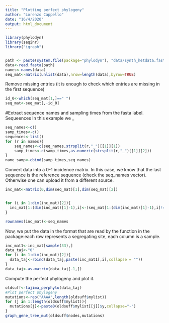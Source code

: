```yaml
---
title: "Plotting perfect phylogeny"
author: "Lorenzo Cappello"
date: "16/4/2020"
output: html_document
---
```




```r
library(phylodyn)
library(seqinr)
library("igraph")


path <- paste(system.file(package="phylodyn"), "data/synth_hetdata.fasta", sep="/")
data<-read.fasta(path)
names<-names(data)
seq_mat<-matrix(unlist(data),nrow=length(data),byrow=TRUE)
```

Remove missing entries (it is enough to check which entries are missing in the first sequence)
```r
id_0<-which(seq_mat[1,]==" ")
seq_mat<-seq_mat[,-id_0]
```


#Extract sequence names and sampling times from the fasta label. Sequeences 
In this example we <sequence name>_<sampling time>
```r
seq_names<-c()
samp_times<-c()
sequences<-list()
for (r in names){
    seq_names<-c(seq_names,strsplit(r,"_")[[1]][1])
    samp_times<-c(samp_times,as.numeric(strsplit(r,"_")[[1]][2]))
}
name_samp<-cbind(samp_times,seq_names)
```



Convert data into a 0-1 incidence matrix. In this case, we know that the last sequence is the reference sequence (check the seq_names vector). Otherwise one can upload it from a different source.
```r
inc_mat<-matrix(0,dim(seq_mat)[1],dim(seq_mat)[2])


for (i in 1:dim(inc_mat)[2]){
  inc_mat[1:(dim(inc_mat)[1]-1),i]<-(seq_mat[1:(dim(inc_mat)[1]-1),i]!=seq_mat[dim(inc_mat)[1],i])*1
}

rownames(inc_mat)<-seq_names
```


Now, we put the data in the format that are read by the function in the package:each row represents a segregating site, each column is a sample. 

```r
inc_mat1<-inc_mat[sample(33),]
data_taj<-"0"
for (i in 1:dim(inc_mat)[2]){
  data_taj<-rbind(data_taj,paste(inc_mat1[,i],collapse = ""))
}
data_taj<-as.matrix(data_taj[-1,])
```

Compute the perfect phylogeny and plot it.

```r
oldsuff<-tajima_perphylo(data_taj)
#Plot perfect phylogeny
mutations<-rep("AAAA",length(oldsuff$mylist))
for (j in 1:length(oldsuff$mylist)){
  mutations[j]<-paste0(oldsuff$mylist[[j]]$y,collapse="-")
}
graph_gene_tree_mut(oldsuff$nodes,mutations)
```

